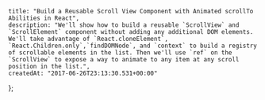     title: "Build a Reusable Scroll View Component with Animated scrollTo Abilities in React",
    description: "We'll show how to build a reusable `ScrollView` and `ScrollElement` component without adding any additional DOM elements. We'll take advantage of `React.cloneElement`, `React.Children.only`,`findDOMNode`, and `context` to build a registry of scrollable elements in the list. Then we'll use `ref` on the `ScrollView` to expose a way to animate to any item at any scroll position in the list.",
    createdAt: "2017-06-26T23:13:30.531+00:00"
};


    
